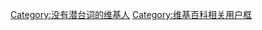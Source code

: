 {{userbox
|border-c=black
|id-c=black
|id=[[File:Human-gnome-dev-keyboard.svg|40px]]
|info-c=#505050
|info-fc=white
|info-s=9
|info=這個用户所有言论均系随意敲击键盘、锻炼手指所致，对其涵义和潜台词任何人应概不知晓。
}}
[[Category:没有潜台词的维基人]]
<noinclude>
[[Category:维基百科相关用户框]]
</noinclude>